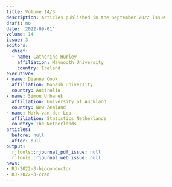```yaml
---
title: Volume 14/3
description: Articles published in the September 2022 issue
draft: no
date: '2022-09-01'
volume: 14
issue: 3
editors:
  chief:
  - name: Catherine Hurley
    affiliation: Maynooth University
    country: Ireland
executive:
- name: Dianne Cook
  affiliation: Monash University
  country: Australia
- name: Simon Urbanek
  affiliation: University of Auckland
  country: New Zealand
- name: Mark van der Loo
  affiliation: Statistics Netherlands
  country: The Netherlands
articles:
  before: null
  after: null
output:
  rjtools::rjournal_pdf_issue: null
  rjtools::rjournal_web_issue: null
news:
- RJ-2022-3-bioconductor
- RJ-2022-3-cran
---
```











  
  
